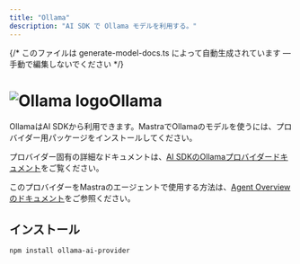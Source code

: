 ```yaml
---
title: "Ollama"
description: "AI SDK で Ollama モデルを利用する。"
---
```


{/* このファイルは generate-model-docs.ts によって自動生成されています — 手動で編集しないでください */}

# <img src="https://models.dev/logos/ollama.svg" alt="Ollama logo" className="inline w-8 h-8 mr-2 align-middle dark:invert dark:brightness-0 dark:contrast-200" />Ollama

OllamaはAI SDKから利用できます。MastraでOllamaのモデルを使うには、プロバイダー用パッケージをインストールしてください。

プロバイダー固有の詳細なドキュメントは、[AI SDKのOllamaプロバイダードキュメント](https://ai-sdk.dev/providers/community-providers/ollama)をご覧ください。

このプロバイダーをMastraのエージェントで使用する方法は、[Agent Overviewのドキュメント](/en/docs/agents/overview)をご参照ください。

## インストール

```bash npm2yarn copy
npm install ollama-ai-provider
```
